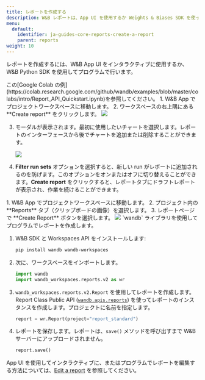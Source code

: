 ---
title: レポートを作成する
description: W&B レポートは、App UI を使用するか Weights & Biases SDK を使ってプログラムで作成します。
menu:
  default:
    identifier: ja-guides-core-reports-create-a-report
    parent: reports
weight: 10
---

レポートを作成するには、W&B App UI をインタラクティブに使用するか、W&B Python SDK を使用してプログラムで行います。

<Note>
この[Google Colab の例](https://colab.research.google.com/github/wandb/examples/blob/master/colabs/intro/Report_API_Quickstart.ipynb)を参照してください。
</Note>

<Tabs>
<Tab title="App UI">
1. W&B App でプロジェクトワークスペースに移動します。
2. ワークスペースの右上隅にある **Create report** をクリックします。

   <Frame>
    <img src="/images/reports/create_a_report_button.png"  />
    </Frame>

3. モーダルが表示されます。最初に使用したいチャートを選択します。レポートのインターフェースから後でチャートを追加または削除することができます。

    <Frame>
    <img src="/images/reports/create_a_report_modal.png"  />
    </Frame>

4. **Filter run sets** オプションを選択すると、新しい run がレポートに追加されるのを防げます。このオプションをオンまたはオフに切り替えることができます。**Create report** をクリックすると、レポートタブにドラフトレポートが表示され、作業を続けることができます。
</Tab>
<Tab title="Report tab">
1. W&B App でプロジェクトワークスペースに移動します。
2. プロジェクト内の **Reports** タブ（クリップボードの画像）を選択します。
3. レポートページで **Create Report** ボタンを選択します。 

   <Frame>
    <img src="/images/reports/create_report_button.png"  />
    </Frame>
</Tab>
<Tab title="W&B Python SDK">
`wandb` ライブラリを使用してプログラムでレポートを作成します。

1. W&B SDK と Workspaces API をインストールします:
    ```bash
    pip install wandb wandb-workspaces
    ```
2. 次に、ワークスペースをインポートします。
    ```python
    import wandb
    import wandb_workspaces.reports.v2 as wr
    ```       
3. `wandb_workspaces.reports.v2.Report` を使用してレポートを作成します。Report Class Public API ([`wandb.apis.reports`](/ja/ref/python/public-api/api#reports)) を使ってレポートのインスタンスを作成します。プロジェクトに名前を指定します。  
    ```python
    report = wr.Report(project="report_standard")
    ```  

4. レポートを保存します。レポートは、`save()` メソッドを呼び出すまで W&B サーバーにアップロードされません。
    ```python
    report.save()
    ```

App UI を使用してインタラクティブに、またはプログラムでレポートを編集する方法については、[Edit a report](/ja/guides/core/reports/edit-a-report) を参照してください。
</Tab>
</Tabs>